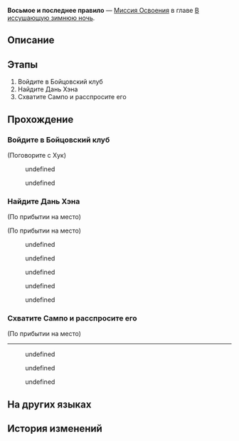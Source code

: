 {{Дополнить|Диалоги.}}
{{Миссия Инфобокс
|id              = 1010402
|Название        = 
|Изображение     = Миссия Освоения Восьмое и последнее правило.png
|Тип             = Миссия Освоения
|События         = 
|Глава           = В иссушающую зимнюю ночь
|Условия         = Завершена [[Миссия Освоения]] ''[[Игра в прятки]]''
|Персонажи       = Дань Хэн; Доктор Диг; Март 7; Первопроходец; Сампо; Хук
|СтартЛокация    = [[Ярило-VI]] — [[Камнеград]]
|Локации         = Камнеград
|Предыдущая      = Игра в прятки
|Следующая       = Долгое ожидание лезвия клинка
|Награды         = Опыт Освоения*300; Конденсированный эфир*1; Кредиты*4 000
}}
'''Восьмое и последнее правило''' — [[Миссия Освоения]] в главе [[В иссушающую зимнюю ночь]].

==Описание==
{{Описание|Вы помогаете Дань Хэну одержать несколько побед в Бойцовском клубе и находите Сампо. Именно он стоит за всеми событиями.<br />Лучше разузнать, чего он хотел добиться.}}

==Этапы==
# Войдите в Бойцовский клуб
# Найдите Дань Хэна
# Схватите Сампо и расспросите его

==Прохождение==
{{Дополнить}}

===Войдите в Бойцовский клуб===
{{Описание миссии|локация=Камнеград|Хук ведёт вас с Март 7 ко входу в Бойцовский клуб. Вы слышите крики, доносящиеся из центра зала, тотчас вспоминаете слова Хук и от этого у вас по спине бегут мурашки.<br />Сколько ужасов таится в этом обшарпанном здании? Похоже, единственный способ - пойти и узнать самим.<br />Вам даже кажется, что Дань Хэн именно здесь. В конце концов вы всегда думали, что он похож на человека с тёмным прошлым... Только не рассказывайте ему об этом.}}
{{Диалог Начало}}

;(Поговорите с Хук)
<!--Unknown TalkSentence: 101020801-->
<!--Unknown TalkSentence: 101020802-->
:{{Диалог|Стрелка}} undefined
:{{Диалог|Стрелка}} undefined
<!--Unknown TalkSentence: 101020804-->
<!--Unknown TalkSentence: 101020807-->
<!--Unknown TalkSentence: 101020808-->
<!--Unknown TalkSentence: 101020809-->
{{Диалог Конец}}

===Найдите Дань Хэна===
{{Описание миссии|локация=Бойцовский клуб|Как и ожидалось, на ринге вы нашли Дань Хэна, такого же холодного и непреклонного, как и всегда. Хоть вы и видите Дань Хэна своими глазами, всё равно никак не можете понять, каким образом он здесь очутился.<br />Одним словом, сначала нужно помочь этому «Холодному Дракону», который бросил своих напарников ради боя, а затем аккуратно расспросить его обо всём.<br />Но это ведь Дан Хэн. Наверняка он скажет что-то вроде «я бы и сам справился».}}
{{Диалог Начало}}
;(По прибытии на место)

;(По прибытии на место)
<!--Unknown TalkSentence: 101021001-->
<!--Unknown TalkSentence: 101021002-->
<!--Unknown TalkSentence: 101021003-->
<!--Unknown TalkSentence: 101021004-->
<!--Unknown TalkSentence: 101021005-->
<!--Unknown TalkSentence: 101021006-->
<!--Unknown TalkSentence: 101021007-->
<!--Unknown TalkSentence: 101021008-->
<!--Unknown TalkSentence: 101021009-->
<!--Unknown TalkSentence: 101021010-->
<!--Unknown TalkSentence: 101021011-->
<!--Unknown TalkSentence: 101021012-->
<!--Unknown TalkSentence: 101021013-->
:{{Диалог|Стрелка}} undefined
:<!--Unknown TalkSentence: 101021014-->
::{{tx}}
:{{Диалог|Стрелка}} undefined
:<!--Unknown TalkSentence: 101021014-->
::{{tx}}
:{{Диалог|Стрелка}} undefined
:<!--Unknown TalkSentence: 101021016-->
::{{tx}}
<!--Unknown TalkSentence: 101021014-->
:{{tx}}
<!--Unknown TalkSentence: 101021101-->
<!--Unknown TalkSentence: 101021102-->
:{{Диалог|Стрелка}} undefined
:<!--Unknown TalkSentence: 101021103-->
:{{Диалог|Стрелка}} undefined
<!--Unknown TalkSentence: 101021104-->
<!--Unknown TalkSentence: 101021105-->
<!--Unknown TalkSentence: 101021106-->
{{Диалог Конец}}

===Схватите Сампо и расспросите его===
{{Описание миссии|локация=Камнеград|После ожесточённого боя вы наконец понимаете, из-за кого Дань Хэн оказался на этом ринге. К счастью, этот человек не успел далеко уйти.<br />Вот-вот снова начнётся захватывающая погоня. Если удастся поймать этого контрабандиста, вы клянётесь поквитаться с ним прямо на месте.<br />Хотя... может, и не стоит так преувеличивать.}}
{{Диалог Начало}}
<!--Unknown TalkSentence: 101021903-->

;(По прибытии на место)
----
<!--Unknown TalkSentence: 101023101-->
<!--Unknown TalkSentence: 101023102-->
<!--Unknown TalkSentence: 101023103-->
:{{Диалог|Стрелка}} undefined
:{{Диалог|Стрелка}} undefined
:{{Диалог|Стрелка}} undefined
<!--Unknown TalkSentence: 101023105-->
<!--Unknown TalkSentence: 101023106-->
<!--Unknown TalkSentence: 101023113-->
<!--Unknown TalkSentence: 101023114-->
<!--Unknown TalkSentence: 101023115-->
<!--Unknown TalkSentence: 101023116-->
<!--Unknown TalkSentence: 101023117-->
<!--Unknown TalkSentence: 101023118-->
<!--Unknown TalkSentence: 101023119-->
<!--Unknown TalkSentence: 101023120-->
<!--Unknown TalkSentence: 101023121-->
{{Диалог Конец}}

==На других языках==
{{На других языках
|en   = The Eighth and Final Rule
|zhs  = 第八条、也是最后一条规则
|zht  = 第八條、也是最後一條規則
|ja   = ルールその8、それが最後の1つ
|ko   = 제8조, 마지막 규칙
|es   = La octava y última regla
|fr   = La huitième et dernière règle
|ru   = Восьмое и последнее правило
|th   = ข้อที่ 8 คือกฎข้อสุดท้าย
|vi   = Điều Thứ 8, Cũng Là Quy Tắc Cuối Cùng
|de   = Die achte und letzte Regel
|id   = Peraturan Kedelapan dan Juga Peraturan Terakhir
|pt   = A Oitava e Última Regra
}}

==История изменений==
{{История изменений|2.7}}
